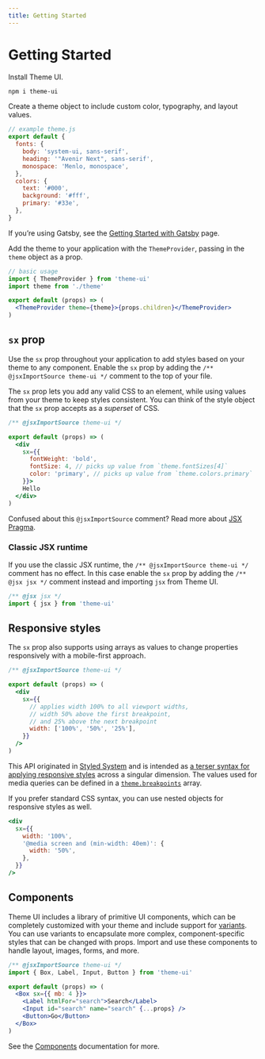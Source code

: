 ```yaml
---
title: Getting Started
---
```


# Getting Started

Install Theme UI.

```sh
npm i theme-ui
```

Create a theme object to include custom color, typography, and layout values.

```js
// example theme.js
export default {
  fonts: {
    body: 'system-ui, sans-serif',
    heading: '"Avenir Next", sans-serif',
    monospace: 'Menlo, monospace',
  },
  colors: {
    text: '#000',
    background: '#fff',
    primary: '#33e',
  },
}
```

<Note>

If you’re using Gatsby, see the [Getting Started with Gatsby](/getting-started/gatsby) page.

</Note>

Add the theme to your application with the `ThemeProvider`, passing in the `theme` object as a prop.

```jsx
// basic usage
import { ThemeProvider } from 'theme-ui'
import theme from './theme'

export default (props) => (
  <ThemeProvider theme={theme}>{props.children}</ThemeProvider>
)
```

## `sx` prop

Use the `sx` prop throughout your application to add styles based on your theme to any component.
Enable the `sx` prop by adding the `/** @jsxImportSource theme-ui */` comment to the top of your file.

The `sx` prop lets you add any valid CSS to an element,
while using values from your theme to keep styles consistent.
You can think of the style object that the `sx` prop accepts as a _superset_ of CSS.

```jsx
/** @jsxImportSource theme-ui */

export default (props) => (
  <div
    sx={{
      fontWeight: 'bold',
      fontSize: 4, // picks up value from `theme.fontSizes[4]`
      color: 'primary', // picks up value from `theme.colors.primary`
    }}>
    Hello
  </div>
)
```

<Note>

Confused about this `@jsxImportSource` comment? Read more about [JSX Pragma](/guides/jsx-pragma).

</Note>

### Classic JSX runtime

If you use the classic JSX runtime, the `/** @jsxImportSource theme-ui */` comment has no effect.
In this case enable the `sx` prop by adding the `/** @jsx jsx */` comment instead and importing `jsx` from Theme UI.

```jsx
/** @jsx jsx */
import { jsx } from 'theme-ui'
```

## Responsive styles

The `sx` prop also supports using arrays as values to change properties responsively with a mobile-first approach.

```jsx
/** @jsxImportSource theme-ui */

export default (props) => (
  <div
    sx={{
      // applies width 100% to all viewport widths,
      // width 50% above the first breakpoint,
      // and 25% above the next breakpoint
      width: ['100%', '50%', '25%'],
    }}
  />
)
```

<Note>

This API originated in [Styled System][] and is intended as [a terser syntax for applying responsive styles](https://styled-system.com/guides/array-props) across a singular dimension.
The values used for media queries can be defined in a [`theme.breakpoints`](/theming/#breakpoints) array.

</Note>

If you prefer standard CSS syntax, you can use nested objects for responsive styles as well.

```jsx
<div
  sx={{
    width: '100%',
    '@media screen and (min-width: 40em)': {
      width: '50%',
    },
  }}
/>
```

## Components

Theme UI includes a library of primitive UI components, which can be completely customized with your theme and include support for [variants](/components/variants).
You can use variants to encapsulate more complex, component-specific styles that can be changed with props.
Import and use these components to handle layout, images, forms, and more.

```jsx
/** @jsxImportSource theme-ui */
import { Box, Label, Input, Button } from 'theme-ui'

export default (props) => (
  <Box sx={{ mb: 4 }}>
    <Label htmlFor="search">Search</Label>
    <Input id="search" name="search" {...props} />
    <Button>Go</Button>
  </Box>
)
```

See the [Components](/components) documentation for more.

[styled system]: https://styled-system.com
